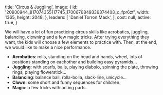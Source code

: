 
  title: 'Circus & Juggling',
  image: {
    id: '20900944_817074355117745_1700676849336374403_o_fpr6zf',
    width: 1365,
    height: 2048,
  },
  leaders: [
    'Daniel Torron Mack',
  ],
  cost: null,
  active: true,
}

We will have a lot of fun practicing circus skills like acrobatics, juggling, balancing, clowning and a few magic tricks. After trying everything they want, the kids will choose a few elements to practice with. Then, at the end, we would like to make a nice performance.

- **Acrobatics**: rolls, standing on the head and hands, wheel, lots of positions standing on eachother and building easy pyramids...
- **Juggling**: with scarfs, balls, playing diabolo, spinning the plate, throwing rings, playing flowerstick...
- **Balancing**: balance ball, rolla-bolla, slack-line, unicycle...
- **Clown**: some short and funny sequences for children.
- **Magic**: a few tricks with acting parts.

